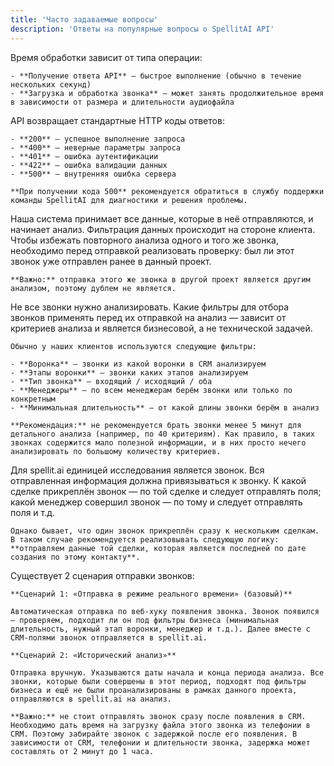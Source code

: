 ```yaml
---
title: 'Часто задаваемые вопросы'
description: 'Ответы на популярные вопросы о SpellitAI API'
---
```


<AccordionGroup>
  <Accordion title="1. Сколько времени занимает обработка запросов?">
    Время обработки зависит от типа операции:

    - **Получение ответа API** — быстрое выполнение (обычно в течение нескольких секунд)
    - **Загрузка и обработка звонка** — может занять продолжительное время в зависимости от размера и длительности аудиофайла

  </Accordion>

  <Accordion title="2. Какие HTTP коды может возвращать API?">
    API возвращает стандартные HTTP коды ответов:

    - **200** — успешное выполнение запроса
    - **400** — неверные параметры запроса
    - **401** — ошибка аутентификации
    - **422** — ошибка валидации данных
    - **500** — внутренняя ошибка сервера

    **При получении кода 500** рекомендуется обратиться в службу поддержки команды SpellitAI для диагностики и решения проблемы.

  </Accordion>

  <Accordion title="3. Как быть с дублями?">
    Наша система принимает все данные, которые в неё отправляются, и начинает анализ. Фильтрация данных происходит на стороне клиента. Чтобы избежать повторного анализа одного и того же звонка, необходимо перед отправкой реализовать проверку: был ли этот звонок уже отправлен ранее в данный проект.

    **Важно:** отправка этого же звонка в другой проект является другим анализом, поэтому дублем не является.

  </Accordion>

  <Accordion title="4. Какие фильтры могут быть у звонков перед отправкой?">
    Не все звонки нужно анализировать. Какие фильтры для отбора звонков применять перед их отправкой на анализ — зависит от критериев анализа и является бизнесовой, а не технической задачей.

    Обычно у наших клиентов используются следующие фильтры:

    - **Воронка** — звонки из какой воронки в CRM анализируем
    - **Этапы воронки** — звонки каких этапов анализируем
    - **Тип звонка** — входящий / исходящий / оба
    - **Менеджеры** — по всем менеджерам берём звонки или только по конкретным
    - **Минимальная длительность** — от какой длины звонки берём в анализ

    **Рекомендация:** не рекомендуется брать звонки менее 5 минут для детального анализа (например, по 40 критериям). Как правило, в таких звонках содержится мало полезной информации, и в них просто нечего анализировать по большому количеству критериев.

  </Accordion>

  <Accordion title="5. Что делать, если звонок привязан сразу к нескольким сделкам? Какую crm_data передавать?">
    Для spellit.ai единицей исследования является звонок. Вся отправленная информация должна привязываться к звонку. К какой сделке прикреплён звонок — по той сделке и следует отправлять поля; какой менеджер совершил звонок — по тому и следует отправлять поля и т.д.

    Однако бывает, что один звонок прикреплён сразу к нескольким сделкам. В таком случае рекомендуется реализовывать следующую логику: **отправляем данные той сделки, которая является последней по дате создания по этому контакту**.

  </Accordion>

  <Accordion title="6. Какие существуют сценарии отправки звонков на анализ в рамках интеграции?">
    Существует 2 сценария отправки звонков:

    **Сценарий 1: «Отправка в режиме реального времени» (базовый)**

    Автоматическая отправка по веб-хуку появления звонка. Звонок появился — проверяем, подходит ли он под фильтры бизнеса (минимальная длительность, нужный этап воронки, менеджер и т.д.). Далее вместе с CRM-полями звонок отправляется в spellit.ai.

    **Сценарий 2: «Исторический анализ»**

    Отправка вручную. Указываются даты начала и конца периода анализа. Все звонки, которые были совершены в этот период, подходят под фильтры бизнеса и ещё не были проанализированы в рамках данного проекта, отправляются в spellit.ai на анализ.

    **Важно:** не стоит отправлять звонок сразу после появления в CRM. Необходимо дать время на загрузку файла этого звонка из телефонии в CRM. Поэтому забирайте звонок с задержкой после его появления. В зависимости от CRM, телефонии и длительности звонка, задержка может составлять от 2 минут до 1 часа.

  </Accordion>
</AccordionGroup>
